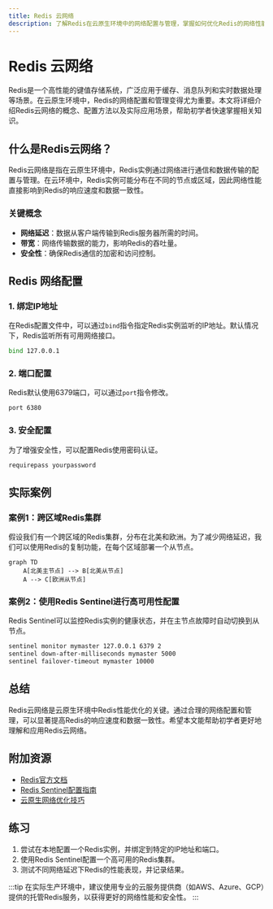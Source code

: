 ```yaml
---
title: Redis 云网络
description: 了解Redis在云原生环境中的网络配置与管理，掌握如何优化Redis的网络性能以实现高效的数据存储与访问。
---
```


# Redis 云网络

Redis是一个高性能的键值存储系统，广泛应用于缓存、消息队列和实时数据处理等场景。在云原生环境中，Redis的网络配置和管理变得尤为重要。本文将详细介绍Redis云网络的概念、配置方法以及实际应用场景，帮助初学者快速掌握相关知识。

## 什么是Redis云网络？

Redis云网络是指在云原生环境中，Redis实例通过网络进行通信和数据传输的配置与管理。在云环境中，Redis实例可能分布在不同的节点或区域，因此网络性能直接影响到Redis的响应速度和数据一致性。

### 关键概念

- **网络延迟**：数据从客户端传输到Redis服务器所需的时间。
- **带宽**：网络传输数据的能力，影响Redis的吞吐量。
- **安全性**：确保Redis通信的加密和访问控制。

## Redis 网络配置

### 1. 绑定IP地址

在Redis配置文件中，可以通过`bind`指令指定Redis实例监听的IP地址。默认情况下，Redis监听所有可用网络接口。

```bash
bind 127.0.0.1
```

### 2. 端口配置

Redis默认使用6379端口，可以通过`port`指令修改。

```bash
port 6380
```

### 3. 安全配置

为了增强安全性，可以配置Redis使用密码认证。

```bash
requirepass yourpassword
```

## 实际案例

### 案例1：跨区域Redis集群

假设我们有一个跨区域的Redis集群，分布在北美和欧洲。为了减少网络延迟，我们可以使用Redis的复制功能，在每个区域部署一个从节点。

```mermaid
graph TD
    A[北美主节点] --> B[北美从节点]
    A --> C[欧洲从节点]
```

### 案例2：使用Redis Sentinel进行高可用性配置

Redis Sentinel可以监控Redis实例的健康状态，并在主节点故障时自动切换到从节点。

```bash
sentinel monitor mymaster 127.0.0.1 6379 2
sentinel down-after-milliseconds mymaster 5000
sentinel failover-timeout mymaster 10000
```

## 总结

Redis云网络是云原生环境中Redis性能优化的关键。通过合理的网络配置和管理，可以显著提高Redis的响应速度和数据一致性。希望本文能帮助初学者更好地理解和应用Redis云网络。

## 附加资源

- [Redis官方文档](https://redis.io/documentation)
- [Redis Sentinel配置指南](https://redis.io/topics/sentinel)
- [云原生网络优化技巧](https://cloud.google.com/solutions/optimizing-network-performance)

## 练习

1. 尝试在本地配置一个Redis实例，并绑定到特定的IP地址和端口。
2. 使用Redis Sentinel配置一个高可用的Redis集群。
3. 测试不同网络延迟下Redis的性能表现，并记录结果。

:::tip
在实际生产环境中，建议使用专业的云服务提供商（如AWS、Azure、GCP）提供的托管Redis服务，以获得更好的网络性能和安全性。
:::